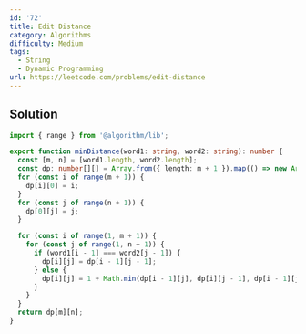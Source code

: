 ```yaml
---
id: '72'
title: Edit Distance
category: Algorithms
difficulty: Medium
tags:
  - String
  - Dynamic Programming
url: https://leetcode.com/problems/edit-distance
---
```


## Solution

```typescript filename="solution.ts" copy
import { range } from '@algorithm/lib';

export function minDistance(word1: string, word2: string): number {
  const [m, n] = [word1.length, word2.length];
  const dp: number[][] = Array.from({ length: m + 1 }).map(() => new Array(n + 1).fill(0));
  for (const i of range(m + 1)) {
    dp[i][0] = i;
  }
  for (const j of range(n + 1)) {
    dp[0][j] = j;
  }

  for (const i of range(1, m + 1)) {
    for (const j of range(1, n + 1)) {
      if (word1[i - 1] === word2[j - 1]) {
        dp[i][j] = dp[i - 1][j - 1];
      } else {
        dp[i][j] = 1 + Math.min(dp[i - 1][j], dp[i][j - 1], dp[i - 1][j - 1]);
      }
    }
  }
  return dp[m][n];
}
```

